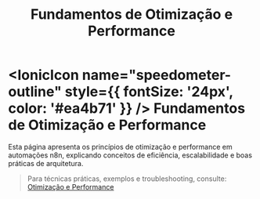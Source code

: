 ﻿---
title: Fundamentos de Otimização e Performance
sidebar_position: 5
description: Conceitos fundamentais sobre otimização e performance no n8n.
---

# <IonicIcon name="speedometer-outline" style={{ fontSize: '24px', color: '#ea4b71' }} /> Fundamentos de Otimização e Performance

Esta página apresenta os princípios de otimização e performance em automações n8n, explicando conceitos de eficiência, escalabilidade e boas práticas de arquitetura.

> Para técnicas práticas, exemplos e troubleshooting, consulte:
> [Otimização e Performance](../../usando-n8n/workflows/otimizar)

